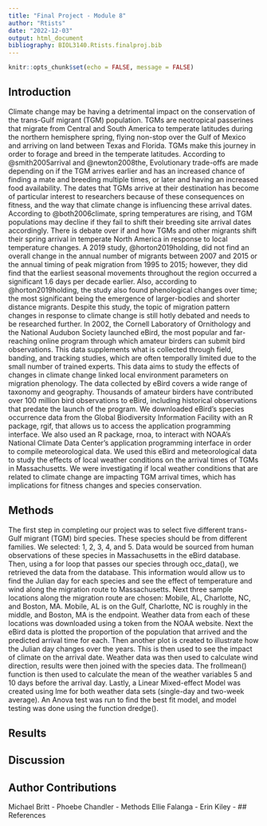 ```yaml
---
title: "Final Project - Module 8"
author: "Rtists"
date: "2022-12-03"
output: html_document
bibliography: BIOL3140.Rtists.finalproj.bib
---
```


```r
knitr::opts_chunk$set(echo = FALSE, message = FALSE)
```

## Introduction
Climate change may be having a detrimental impact on the conservation of the trans-Gulf migrant (TGM) population. TGMs are neotropical passerines that migrate from Central and South America to temperate latitudes during the northern hemisphere spring, flying non-stop over the Gulf of Mexico and arriving on land between Texas and Florida. TGMs make this journey in order to forage and breed in the temperate latitudes. According to @smith2005arrival and @newton2008the, Evolutionary trade-offs are made depending on if the TGM arrives earlier and has an increased chance of finding a mate and breeding multiple times, or later and having an increased food availability. The dates that TGMs arrive at their destination has become of particular interest to researchers because of these consequences on fitness, and the way that climate change is influencing these arrival dates. According to @both2006climate, spring temperatures are rising, and TGM populations may decline if they fail to shift their breeding site arrival dates accordingly.
There is debate over if and how TGMs and other migrants shift their spring arrival in temperate North America in response to local temperature changes. A 2019 study, @horton2019holding, did not find an overall change in the annual number of migrants between 2007 and 2015 or the annual timing of peak migration from 1995 to 2015; however, they did find that the earliest seasonal movements throughout the region occurred a significant 1.6 days per decade earlier. Also, according to @horton2019holding, the study also found phenological changes over time; the most significant being the emergence of larger-bodies and shorter distance migrants. Despite this study, the topic of migration pattern changes in response to climate change is still hotly debated and needs to be researched further. 
In 2002, the Cornell Laboratory of Ornithology and the National Audubon Society launched eBird, the most popular and far-reaching online program through which amateur birders can submit bird observations. This data supplements what is collected through field, banding, and tracking studies, which are often temporally limited due to the small number of trained experts. This data aims to study the effects of changes in climate change linked local environment parameters on migration phenology. The data collected by eBird covers a wide range of taxonomy and geography. Thousands of amateur birders have contributed over 100 million bird observations to eBird, including historical observations that predate the launch of the program.
We downloaded eBird’s species occurrence data from the Global Biodiversity Information Facility with an R package, rgif, that allows us to access the application programming interface. We also used an R package, rnoa, to interact with NOAA’s National Climate Data Center’s application programming interface in order to compile meteorological data. We used this eBird and meteorological data to study the effects of local weather conditions on the arrival times of TGMs in Massachusetts. We were investigating if local weather conditions that are related to climate change are impacting TGM arrival times, which has implications for fitness changes and species conservation.

## Methods
The first step in completing our project was to select five different trans-Gulf migrant (TGM) bird species. These species should be from different families. We selected: 1, 2, 3, 4, and 5. Data would be sourced from human observations of these species in Massachusetts in the eBird database. Then, using a for loop that passes our species through occ_data(), we retrieved the data from the database. This information would allow us to find the Julian day for each species and see the effect of temperature and wind along the migration route to Massachusetts. Next three sample locations along the migration route are chosen: Mobile, AL, Charlotte, NC, and Boston, MA. Mobile, AL is on the Gulf, Charlotte, NC is roughly in the middle, and Boston, MA is the endpoint. Weather data from each of these locations was downloaded using a token from the NOAA website. Next the eBird data is plotted the proportion of the population that arrived and the predicted arrival time for each. Then another plot is created to illustrate how the Julian day changes over the years. This is then used to see the impact of climate on the arrival date. Weather data was then used to calculate wind direction, results were then joined with the species data. The frollmean() function is then used to calculate the mean of the weather variables 5 and 10 days before the arrival day. Lastly, a Linear Mixed-effect Model was created using lme for both weather data sets (single-day and two-week average). An Anova test was run to find the best fit model, and model testing was done using the function dredge().

## Results

## Discussion 

## Author Contributions 
Michael Britt - 
Phoebe Chandler - Methods 
Ellie Falanga - 
Erin Kiley - 
## References 


